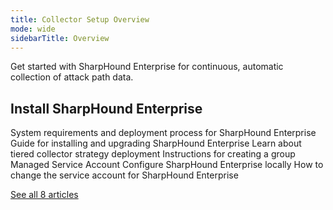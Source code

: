 ```yaml
---
title: Collector Setup Overview
mode: wide
sidebarTitle: Overview
---
```


Get started with SharpHound Enterprise for continuous, automatic collection of attack path data.

## Install SharpHound Enterprise

<CardGroup>
  <Card title="SharpHound Enterprise System Requirements and Deployment Process" icon="server" href="/collect-data/sharphound/install/system-requirements"> System requirements and deployment process for SharpHound Enterprise </Card>
  <Card title="Install and Upgrade SharpHound Enterprise" icon="download" href="/collect-data/sharphound/install/install-and-upgrade"> Guide for installing and upgrading SharpHound Enterprise </Card>
  <Card title="Deploy a Tiered SharpHound Enterprise Collector Strategy" icon="layer-group" href="/collect-data/sharphound/install/tiered-collector-strategy"> Learn about tiered collector strategy deployment </Card>
  <Card title="Create a gMSA for Use With SharpHound Enterprise" icon="user-shield" href="/collect-data/sharphound/install/configure-gmsa"> Instructions for creating a group Managed Service Account </Card>
  <Card title="SharpHound Enterprise Local Configuration" icon="computer" href="/collect-data/sharphound/install/local-configuration"> Configure SharpHound Enterprise locally </Card>
  <Card title="Modify the Service Account Used by SharpHound Enterprise" icon="user" href="/collect-data/sharphound/install/modify-service-account"> How to change the service account for SharpHound Enterprise </Card>
</CardGroup>

[See all 8 articles](/collect-data/sharphound/install/overview)
